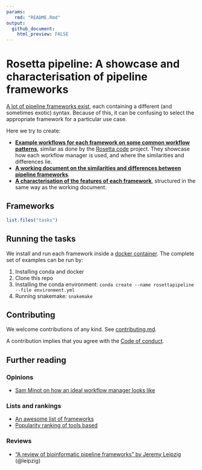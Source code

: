 ```yaml
---
params:
   rmd: "README.Rmd"
output:
  github_document:
    html_preview: FALSE
---
```


# Rosetta pipeline: A showcase and characterisation of pipeline frameworks

[A lot of pipeline frameworks exist](https://github.com/pditommaso/awesome-pipeline), each containing a different (and sometimes exotic) syntax. Because of this, it can be confusing to select the appropriate framework for a particular use case.

Here we try to create:

- **[Example workflows for each framework on some common workflow patterns](tasks)**, similar as done by the [Rosetta code](http://www.rosettacode.org/wiki/Rosetta_Code) project. They showcase how each workflow manager is used, and where the similarities and differences lie.
- **[A working document on the similarities and differences between pipeline frameworks](frameworks.md)**.
- **[A characterisation of the features of each framework](characterisation)**, structured in the same way as the working document.

## Frameworks

```r
list.files("tasks")
```

## Running the tasks

We install and run each framework inside a [docker container](containers). 
The complete set of examples can be run by:

1. Installing conda and docker
2. Clone this repo
3. Installing the conda environment: `conda create --name rosettapipeline --file environment.yml`
4. Running snakemake: `snakemake`

## Contributing

We welcome contributions of any kind. See [contributing.md](contributing.md).

A contribution implies that you agree with the [Code of conduct](code_of_conduct.md).

## Further reading

### Opinions

- [Sam Minot on how an ideal workflow manager looks like](https://www.minot.bio/home/2018/9/22/the-rise-of-the-machines-workflow-managers-for-bioinformatics)

### Lists and rankings

- [An awesome list of frameworks](https://github.com/pditommaso/awesome-pipeline)
- [Popularity ranking of tools based](https://docs.google.com/spreadsheets/d/1plkAsT_S3CzSeb7ivxyjRnHyrK3JclUCXeUMf_azraY/edit#gid=0)

### Reviews

- ["A review of bioinformatic pipeline frameworks" by Jeremy Leipzig](https://doi.org/10.1093/bib/bbw020) (@leipzig)